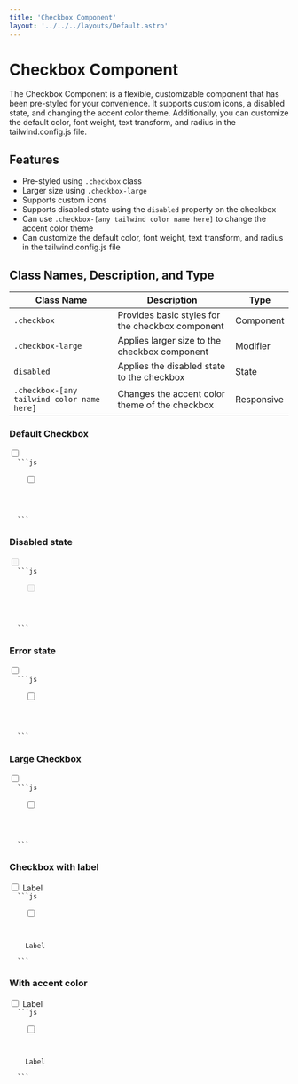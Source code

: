 ```yaml
---
title: 'Checkbox Component'
layout: '../../../layouts/Default.astro'
---
```



# Checkbox Component

The Checkbox Component is a flexible, customizable component that has been pre-styled for your convenience. It supports custom icons, a disabled state, and changing the accent color theme. Additionally, you can customize the default color, font weight, text transform, and radius in the tailwind.config.js file.

## Features

- Pre-styled using `.checkbox` class
- Larger size using `.checkbox-large`
- Supports custom icons
- Supports disabled state using the `disabled` property on the checkbox
- Can use `.checkbox-[any tailwind color name here]` to change the accent color theme
- Can customize the default color, font weight, text transform, and radius in the tailwind.config.js file

## Class Names, Description, and Type

| Class Name                                 | Description                                      | Type       |
| ------------------------------------------ | ------------------------------------------------ | ---------- |
| `.checkbox`                                | Provides basic styles for the checkbox component | Component  |
| `.checkbox-large`                          | Applies larger size to the checkbox component    | Modifier   |
| `disabled`                                 | Applies the disabled state to the checkbox       | State      |
| `.checkbox-[any tailwind color name here]` | Changes the accent color theme of the checkbox   | Responsive |

### Default Checkbox

<Preview>
  <label class='checkbox'>
    <input type='checkbox' />
    <span class='checkmark'>
      <IconCheck />
    </span>
  </label>
</Preview>
<Code>
  ```js
  <label class='checkbox'>
    <input type='checkbox' />
    <span class='checkmark'>
      <IconCheck />
    </span>
  </label>
  ```
</Code>

### Disabled state

<Preview>
  <label class='checkbox disabled'>
    <input disabled type='checkbox' />
    <span class='checkmark'>
      <IconCheck />
    </span>
  </label>
</Preview>
<Code>
  ```js
  <label class='checkbox'>
    <input disabled type='checkbox' />
    <span class='checkmark'>
      <IconCheck />
    </span>
  </label>
  ```
</Code>

### Error state

<Preview>
  <label class='checkbox error'>
    <input type='checkbox' />
    <span class='checkmark'>
      <IconCheck />
    </span>
  </label>
</Preview>
<Code>
  ```js
  <label class='checkbox error'>
    <input type='checkbox' />
    <span class='checkmark'>
      <IconCheck />
    </span>
  </label>
  ```
</Code>

### Large Checkbox

<Preview>
  <label class='checkbox checkbox-large'>
    <input type='checkbox' />
    <span class='checkmark'>
      <IconCheck />
    </span>
  </label>
</Preview>
<Code>
  ```js
  <label class='checkbox checkbox-large'>
    <input type='checkbox' />
    <span class='checkmark'>
      <IconCheck />
    </span>
  </label>
  ```
</Code>

### Checkbox with label

<Preview>
  <label class='checkbox'>
    <input type='checkbox' />
    <span class='checkmark'>
      <IconCheck />
    </span>
    <label class='text-label'>Label</label>
  </label>
</Preview>
<Code>
  ```js
  <label class='checkbox'>
    <input type='checkbox' />
    <span class='checkmark'>
      <IconCheck />
    </span>
    <label class='text-label'>Label</label>
  </label>
  ```
</Code>

### With accent color

<Preview>
  <label class='checkbox checkbox-orange'>
    <input type='checkbox' />
    <span class='checkmark'>
      <IconCheck />
    </span>
    <label class='text-label'>Label</label>
  </label>
</Preview>
<Code>
  ```js
  <label class='checkbox checkbox-orange'>
    <input type='checkbox' />
    <span class='checkmark'>
      <IconCheck />
    </span>
    <label class='text-label'>Label</label>
  </label>
  ```
</Code>
